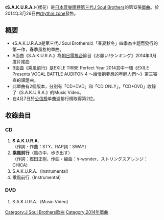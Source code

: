 {{unreferenced|time=2015-03-05T01:26:18+00:00}}
{{Infobox Single 
| Name           = S.A.K.U.R.A.
| Artist         = [[J_Soul_Brothers|三代目J Soul Brothers]]
| Album          = [[PLANET_SEVEN|PLANET SEVEN]]
| A-side         = S.A.K.U.R.A.
| B-side         = 乘風前行
| Released       = {{flagicon|Japan}}2014年3月26日
| Format         = [[單曲|單曲]]
| Recorded       = 2014年<br/>{{JPN}}
| Genre          = [[J-POP|J-POP]] 
| Length         = 
| Label          = [[rhythm_zone|rhythm zone]]
| Writer         = 
| Producer       = [[五十嵐廣行|HIRO]]
| Certification  = *金（[[日本唱片協會|日本唱片協會]]）
| Chart position = *週榜第2位（[[Oricon公信榜|Oricon公信榜]]）
* 2014年3月月榜第2位（Oricon公信榜）
| Last single    = [[SO_RIGHT|SO RIGHT]]<br/>（2013年） 
| This single    = '''S.A.K.U.R.A.'''<br/>（2014年）
| Next single    = [[R.Y.U.S.E.I.|R.Y.U.S.E.I.]]<br/>（2014年） 
| Misc           = 
}}
《'''S.A.K.U.R.A.'''》（櫻花）是[[日本|日本]][[音樂團體|音樂團體]][[J_Soul_Brothers|第三代J Soul Brothers]]的第12張[[單曲|單曲]]。於2014年3月26日由[[rhythm_zone|rhythm zone]]發售。

== 概要 ==
* 《S.A.K.U.R.A.》是第三代J Soul Brothers以「春夏秋冬」四季為主題而發行的第一作，春季風格的單曲。
* A面曲《S.A.K.U.R.A.》為[[朝日電視台|朝日電視台]]節目《お願い!ランキング》2014年3月度片尾曲
* B面曲《乘風前行》是EXILE TRIBE Perfect Year 2014其中一環《EXILE Presents VOCAL BATTLE AUDITON 4 〜給懷抱夢想的年輕人們〜》第三審查的課題曲。
* 此單曲有2個版本，分別有「CD+DVD」和「CD ONLY」。「CD+DVD」收錄了《S.A.K.U.R.A.》的Music Video。
* 在4月7日於[[公信榜|公信榜]]单曲週排行榜取得第2位。

== 收錄曲目 ==
=== CD ===
# '''S.A.K.U.R.A.'''<br/>（作詞・作曲：STY、RAP詞：SWAY）
# '''乘風前行'''（風の中、歩き出す）<br/>（作詞：樫田正剛、作曲・編曲：h-wonder、ストリングスアレンジ：CHICA）
# S.A.K.U.R.A.（Instrumental）
# 乘風前行（Instrumental）

=== DVD ===
# S.A.K.U.R.A.（Music Video）



{{J Soul Brothers}}


{{DEFAULTSORT:S.A.K.U.R.A.}}

[[Category:J_Soul_Brothers歌曲|Category:J Soul Brothers歌曲]]
[[Category:2014年單曲|Category:2014年單曲]]